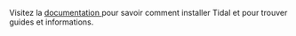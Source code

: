 Visitez la  [[Userbase | documentation ]] pour savoir comment installer Tidal et pour trouver guides et informations.